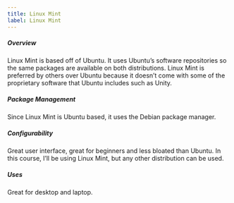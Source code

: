 ```yaml
---
title: Linux Mint
label: Linux Mint
---
```


<h5>Overview</h5>
<p>
  Linux Mint is based off of Ubuntu. It uses Ubuntu’s software repositories so
  the same packages are available on both distributions. Linux Mint is preferred
  by others over Ubuntu because it doesn’t come with some of the proprietary
  software that Ubuntu includes such as Unity.
</p>

<h5>Package Management</h5>
<p>Since Linux Mint is Ubuntu based, it uses the Debian package manager.</p>

<h5>Configurability</h5>
<p>
  Great user interface, great for beginners and less bloated than Ubuntu. In
  this course, I’ll be using Linux Mint, but any other distribution can be used.
</p>

<h5>Uses</h5>
<p>Great for desktop and laptop.</p>
